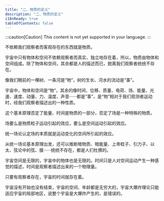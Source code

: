 ```yaml
---
title: "二、物质的定义"
description: "二、物质的定义"
i18nReady: true
tableOfContents: false
---
```



:::caution[Caution]
This content is not yet supported in your language.
:::

不依赖我们观察者而客观存在的东西就是物质。

宇宙中只有物体和空间不依赖观察者而真实、独立地存在着，所以，物质由物体和空间组成。除了物体和空间，其余都是人的描述而已，脱离我们观察者统统不存在。

像我们眼前的一棵树、一条河是“物”，树的生长、河水的流动是“事”。

宇宙中，物体和空间是“物”，其余的像时间、位移、质量、电荷、场、能量、光速、速度、动量、力、温度、声音······都是“事”，是“物”相对于我们观测者运动时，经我们观察者描述出的一种性质。

这个基本原理否定了能量、时间是物质的一部分，否定了场是一种特殊的物质。

场要么是物质粒子运动引起的效应，要么是空间运动引起的效应。

统一场论认定场的本质就是运动变化的空间所引起的效应。

从统一场论基本原理出发，还可以推断暗物质、暗能量、上帝粒子、引力子、以太、弦论中的弦、膜······统统不存在，都是人们杜撰的。

宇宙空间是无限的，宇宙中的物体也是无限的。时间只是人对空间运动产生一种感觉的描述，时间是观察者描述出来的一个物理量。

只要有观察者存在，宇宙的时间就存在着。

宇宙没有开始也没有结束，宇宙的空间、年龄都是无穷大的，宇宙大爆炸理论只能适应宇宙的局部地区，说整个宇宙是大爆炸产生的，是错误的。
